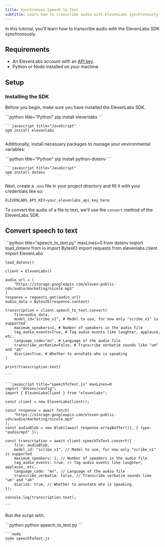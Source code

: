```yaml
---
title: Synchronous Speech to Text
subtitle: Learn how to transcribe audio with ElevenLabs synchronously
---
```


In this tutorial, you'll learn how to transcribe audio with the ElevenLabs SDK synchronously.

## Requirements

- An ElevenLabs account with an [API key](/docs/developer-guides/quickstart#authentication).
- Python or Node installed on your machine

## Setup

### Installing the SDK

Before you begin, make sure you have installed the ElevenLabs SDK.

<CodeBlock>
    ```python title="Python"
    pip install elevenlabs
    ```

    ```javascript title="JavaScript"
    npm install elevenlabs
    ```

</CodeBlock>

Additionally, install necessary packages to manage your environmental variables:

<CodeBlock>
    ```python title="Python"
    pip install python-dotenv
    ```

    ```javascript title="JavaScript"
    npm install dotenv
    ```

</CodeBlock>

Next, create a `.env` file in your project directory and fill it with your credentials like so:

```python .env
ELEVENLABS_API_KEY=your_elevenlabs_api_key_here
```

To convert the audio of a file to text, we'll use the `convert` method of the ElevenLabs SDK.

## Convert speech to text

<CodeGroup>
    ```python title="speech_to_text.py" maxLines=0
    from dotenv import load_dotenv
    from io import BytesIO
    import requests
    from elevenlabs.client import ElevenLabs

    load_dotenv()

    client = ElevenLabs()

    audio_url = (
        "https://storage.googleapis.com/eleven-public-cdn/audio/marketing/nicole.mp3"
    )
    response = requests.get(audio_url)
    audio_data = BytesIO(response.content)

    transcription = client.speech_to_text.convert(
        file=audio_data,
        model_id="scribe_v1", # Model to use, for now only "scribe_v1" is supported
        maximum_speakers=1, # Number of speakers in the audio file
        tag_audio_events=True, # Tag audio events like laughter, applause, etc.
        language_code="en", # Language of the audio file
        transcribe_verbatim=False, # Transcribe verbatim sounds like "um" and "ah"
        diarize=True, # Whether to annotate who is speaking
    )

    print(transcription.text)

    ```

    ```javascript title="speechToText.js" maxLines=0
    import "dotenv/config";
    import { ElevenLabsClient } from "elevenlabs";

    const client = new ElevenLabsClient();

    const response = await fetch(
        "https://storage.googleapis.com/eleven-public-cdn/audio/marketing/nicole.mp3"
    );
    const audioBlob = new Blob([await response.arrayBuffer()], { type: "audio/mp3" });

    const transcription = await client.speechToText.convert({
        file: audioBlob,
        model_id: "scribe_v1", // Model to use, for now only "scribe_v1" is supported
        maximum_speakers: 1, // Number of speakers in the audio file
        tag_audio_events: true, // Tag audio events like laughter, applause, etc.
        language_code: "en", // Language of the audio file
        transcribe_verbatim: false, // Transcribe verbatim sounds like "um" and "ah"
        diarize: true, // Whether to annotate who is speaking
    });

    console.log(transcription.text);

    ```

</CodeGroup>

Run the script with:

<CodeBlock>
    ```python
    python speech_to_text.py
    ```

    ```node
    node speechToText.js
    ```

</CodeBlock>
